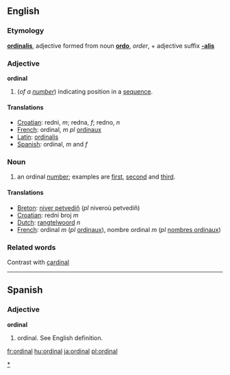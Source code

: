 ==English==
===Etymology===
{{L.}} '''[[ordinalis]]''', adjective formed from noun '''[[ordo]]''', ''order'', + adjective suffix '''[[-alis]]'''
===Adjective===
'''ordinal'''
#(''of a [[number]]'') indicating position in a [[sequence]].

====Translations====

*[[Croatian]]: redni, ''m''; redna, ''f''; redno, ''n''
*[[French]]: ordinal, ''m pl'' [[ordinaux]]
*[[Latin]]: [[ordinalis]]
*[[Spanish]]: ordinal, ''m'' and ''f''

===Noun===
{{en-noun-reg}}
#an ordinal [[number]]; examples are [[first]], [[second]] and [[third]].

====Translations====

*[[Breton]]: [[niver petvediñ]] (''pl'' niveroù petvediñ)
*[[Croatian]]: redni broj ''m''
*[[Dutch]]: [[rangtelwoord]] ''n''
*[[French]]: ordinal ''m'' (''pl'' [[ordinaux]]), nombre ordinal ''m'' (''pl'' [[nombres ordinaux]])

===Related words===
Contrast with [[cardinal]]

----
==Spanish==
===Adjective===
'''ordinal'''

# ordinal.  See English definition.

[[Category:Numbers|*]]

[[fr:ordinal]]
[[hu:ordinal]]
[[ja:ordinal]]
[[pl:ordinal]]